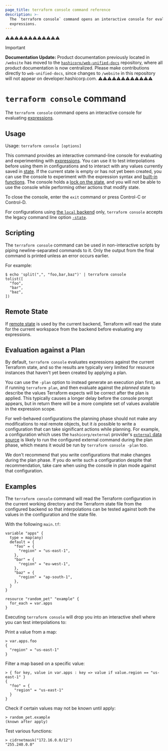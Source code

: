 ```yaml
---
page_title: terraform console command reference
description: >-
  The `terraform console` command opens an interactive console for evaluating
  expressions.
---
```


⚠️⚠️⚠️⚠️⚠️⚠️⚠️⚠️⚠️⚠️⚠️⚠️
> [!IMPORTANT]  
> **Documentation Update:** Product documentation previously located in `/website` has moved to the [`hashicorp/web-unified-docs`](https://github.com/hashicorp/web-unified-docs) repository, where all product documentation is now centralized. Please make contributions directly to `web-unified-docs`, since changes to `/website` in this repository will not appear on developer.hashicorp.com.
⚠️⚠️⚠️⚠️⚠️⚠️⚠️⚠️⚠️⚠️⚠️⚠️


# `terraform console` command

The `terraform console` command opens an interactive console for
evaluating [expressions](/terraform/language/expressions).

## Usage

Usage: `terraform console [options]`

This command provides an interactive command-line console for evaluating and
experimenting with [expressions](/terraform/language/expressions).
You can use it to test interpolations before using them in configurations
and to interact with any values currently saved in
[state](/terraform/language/state). If the current state is empty or has not yet been created, you can use the console to experiment with the expression syntax and
[built-in functions](/terraform/language/functions). The console holds a [lock on the state](/terraform/language/state/locking), and you will not be able to use the console while performing other actions that modify state.

To close the console, enter the `exit` command or press Control-C
or Control-D.

For configurations using
[the `local` backend](/terraform/language/backend/local) only,
`terraform console` accepts the legacy command line option
[`-state`](/terraform/language/backend/local#command-line-arguments).

## Scripting

The `terraform console` command can be used in non-interactive scripts
by piping newline-separated commands to it. Only the output from the
final command is printed unless an error occurs earlier.

For example:

```shell
$ echo 'split(",", "foo,bar,baz")' | terraform console
tolist([
  "foo",
  "bar",
  "baz",
])
```

## Remote State

If [remote state](/terraform/language/state/remote) is used by the current backend,
Terraform will read the state for the current workspace from the backend
before evaluating any expressions.

## Evaluation against a Plan

By default, `terraform console` evaluates expressions against the current
Terraform state, and so the results are typically very limited for resource
instances that haven't yet been created by applying a plan.

You can use the `-plan` option to instead generate an execution plan first,
as if running `terraform plan`, and then evaluate against the _planned_ state
to describe the values Terraform expects will be correct after the plan is
applied. This typically causes a longer delay before the console prompt
appears, but in return there will be a more complete set of values available in
the expression scope.

For well-behaved configurations the planning phase should not make any
modifications to real remote objects, but it _is_ possible to write a
configuration that can take significant actions while planning. For example, a
configuration which uses the `hashicorp/external` provider's
[`external` data source](https://registry.terraform.io/providers/hashicorp/external/latest/docs/data-sources/external)
is likely to run the configured external command during the plan phase, which
means it would be run by `terraform console -plan` too.

We don't recommend that you write configurations that make changes during the
plan phase. If you do write such a configuration despite that recommendation,
take care when using the console in plan mode against that configuration.

## Examples

The `terraform console` command will read the Terraform configuration in the
current working directory and the Terraform state file from the configured
backend so that interpolations can be tested against both the values in the
configuration and the state file.

With the following `main.tf`:

```hcl
variable "apps" {
  type = map(any)
  default = {
    "foo" = {
      "region" = "us-east-1",
    },
    "bar" = {
      "region" = "eu-west-1",
    },
    "baz" = {
      "region" = "ap-south-1",
    },
  }
}

resource "random_pet" "example" {
  for_each = var.apps
}
```

Executing `terraform console` will drop you into an interactive shell where you
can test interpolations to:

Print a value from a map:

```
> var.apps.foo
{
  "region" = "us-east-1"
}
```

Filter a map based on a specific value:

```
> { for key, value in var.apps : key => value if value.region == "us-east-1" }
{
  "foo" = {
    "region" = "us-east-1"
  }
}
```

Check if certain values may not be known until apply:

```
> random_pet.example
(known after apply)
```

Test various functions:

```
> cidrnetmask("172.16.0.0/12")
"255.240.0.0"
```

